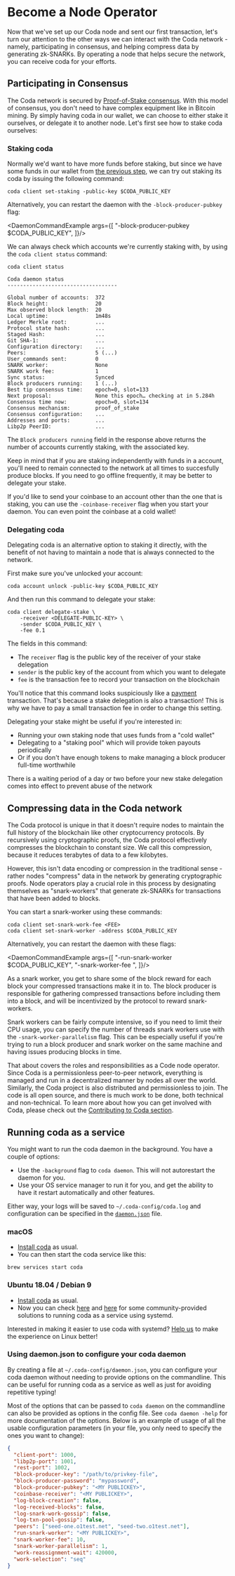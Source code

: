 
# Become a Node Operator

Now that we've set up our Coda node and sent our first transaction, let's turn our attention to the other ways we can interact with the Coda network - namely, participating in consensus, and helping compress data by generating zk-SNARKs. By operating a node that helps secure the network, you can receive coda for your efforts.

## Participating in Consensus

The Coda network is secured by [Proof-of-Stake consensus](/docs/glossary/#proof-of-stake). With this model of consensus, you don't need to have complex equipment like in Bitcoin mining. By simply having coda in our wallet, we can choose to either stake it ourselves, or delegate it to another node. Let's first see how to stake coda ourselves:

### Staking coda

Normally we'd want to have more funds before staking, but since we have some funds in our wallet from [the previous step](/docs/my-first-transaction), we can try out staking its coda by issuing the following command:

    coda client set-staking -public-key $CODA_PUBLIC_KEY

Alternatively, you can restart the daemon with the `-block-producer-pubkey` flag:

<DaemonCommandExample args={[
 "-block-producer-pubkey $CODA_PUBLIC_KEY",
]}/>

We can always check which accounts we're currently staking with, by using the `coda client status` command:

```
coda client status

Coda daemon status
-----------------------------------

Global number of accounts:  372
Block height:               20
Max observed block length:  20
Local uptime:               1m48s
Ledger Merkle root:         ...
Protocol state hash:        ...
Staged Hash:                ...
Git SHA-1:                  ...
Configuration directory:    ...
Peers:                      5 (...)
User_commands sent:         0
SNARK worker:               None
SNARK work fee:             1
Sync status:                Synced
Block producers running:    1 (...)
Best tip consensus time:    epoch=0, slot=133
Next proposal:              None this epoch… checking at in 5.284h
Consensus time now:         epoch=0, slot=134
Consensus mechanism:        proof_of_stake
Consensus configuration:    ...
Addresses and ports:        ...
Libp2p PeerID:              ...
```

The `Block producers running` field in the response above returns the number of accounts currently staking, with the associated key.

<Alert kind="warning">

  Keep in mind that if you are staking independently with funds in a account, you'll need to remain connected to the network at all times to succesfully produce blocks. If you need to go offline frequently, it may be better to delegate your stake.

</Alert>

If you'd like to send your coinbase to an account other than the one that is staking, you can use the `-coinbase-receiver` flag when you start your daemon. You can even point the coinbase at a cold wallet!




### Delegating coda

Delegating coda is an alternative option to staking it directly, with the benefit of not having to maintain a node that is always connected to the network.

First make sure you've unlocked your account:

    coda account unlock -public-key $CODA_PUBLIC_KEY

And then run this command to delegate your stake:

    coda client delegate-stake \
        -receiver <DELEGATE-PUBLIC-KEY> \
        -sender $CODA_PUBLIC_KEY \
        -fee 0.1

The fields in this command:

- The `receiver` flag is the public key of the receiver of your stake delegation
- `sender` is the public key of the account from which you want to delegate
- `fee` is the transaction fee to record your transaction on the blockchain

You'll notice that this command looks suspiciously like a [payment](/docs/my-first-transaction#make-a-payment) transaction. That's because a stake delegation is also a transaction! This is why we have to pay a small transaction fee in order to change this setting.

Delegating your stake might be useful if you're interested in:

- Running your own staking node that uses funds from a "cold wallet"
- Delegating to a "staking pool" which will provide token payouts periodically
- Or if you don't have enough tokens to make managing a block producer full-time worthwhile

<Alert>

There is a waiting period of a day or two before your new stake delegation comes into effect to prevent abuse of the network

</Alert>

## Compressing data in the Coda network 

The Coda protocol is unique in that it doesn't require nodes to maintain the full history of the blockchain like other cryptocurrency protocols. By recursively using cryptographic proofs, the Coda protocol effectively compresses the blockchain to constant size. We call this compression, because it reduces terabytes of data to a few kilobytes.

However, this isn't data encoding or compression in the traditional sense - rather nodes "compress" data in the network by generating cryptographic proofs. Node operators play a crucial role in this process by designating themselves as "snark-workers" that generate zk-SNARKs for transactions that have been added to blocks.

You can start a snark-worker using these commands:

    coda client set-snark-work-fee <FEE>
    coda client set-snark-worker -address $CODA_PUBLIC_KEY

Alternatively, you can restart the daemon with these flags:

<DaemonCommandExample args={[
  "-run-snark-worker $CODA_PUBLIC_KEY",
  "-snark-worker-fee <fee>",
]}/>

As a snark worker, you get to share some of the block reward for each block your compressed transactions make it in to. The block producer is responsible for gathering compressed transactions before including them into a block, and will be incentivized by the protocol to reward snark-workers.

Snark workers can be fairly compute intensive, so if you need to limit their CPU usage, you can specify the number of threads snark workers use with the `-snark-worker-parallelism` flag. This can be especially useful if you're trying to run a block producer and snark worker on the same machine and having issues producing blocks in time.

That about covers the roles and responsibilities as a Code node operator. Since Coda is a permissionless peer-to-peer network, everything is managed and run in a decentralized manner by nodes all over the world. Similarly, the Coda project is also distributed and permissionless to join. The code is all open source, and there is much work to be done, both technical and non-technical. To learn more about how you can get involved with Coda, please check out the [Contributing to Coda section](./contributing).

## Running coda as a service

You might want to run the coda daemon in the background. You have a couple of options:

- Use the `-background` flag to `coda daemon`. This will not autorestart the daemon for you.
- Use your OS service manager to run it for you, and get the ability to have it restart automatically and other features.

Either way, your logs will be saved to `~/.coda-config/coda.log` and configuration can be specified in the [`daemon.json`](#using-daemonjson-to-configure-your-coda-daemon) file.

### macOS

- [Install coda](/docs/getting-started#macOS) as usual.
- You can then start the coda service like this:
```
brew services start coda
```

### Ubuntu 18.04 / Debian 9

- [Install coda](/docs/getting-started#ubuntu-1804--debian-9) as usual.
- Now you can check [here](https://github.com/jkrauska/coda-systemd) and [here](https://forums.codaprotocol.com/t/autodeploy-kinda-coda-node-and-systemd-integration-script/284) for some community-provided solutions to running coda as a service using systemd.

<Alert>

Interested in making it easier to use coda with systemd? [Help us](https://github.com/CodaProtocol/coda/issues/4493) to make the experience on Linux better!

</Alert>

### Using daemon.json to configure your coda daemon

By creating a file at `~/.coda-config/daemon.json`, you can configure your coda daemon without needing to provide options on the commandline. This can be useful for running coda as a service as well as just for avoiding repetitive typing!

Most of the options that can be passed to `coda daemon` on the commandline can also be provided as options in the config file. See `coda daemon -help` for more documentation of the options. Below is an example of usage of all the usable configuration parameters (in your file, you only need to specify the ones you want to change):

```json
{
  "client-port": 1000,
  "libp2p-port": 1001,
  "rest-port": 1002,
  "block-producer-key": "/path/to/privkey-file",
  "block-producer-password": "mypassword",
  "block-producer-pubkey": "<MY PUBLICKEY>",
  "coinbase-receiver": "<MY PUBLICKEY>",
  "log-block-creation": false,
  "log-received-blocks": false,
  "log-snark-work-gossip": false,
  "log-txn-pool-gossip": false,
  "peers": ["seed-one.o1test.net", "seed-two.o1test.net"],
  "run-snark-worker": "<MY PUBLICKEY>",
  "snark-worker-fee": 10,
  "snark-worker-parallelism": 1,
  "work-reassignment-wait": 420000,
  "work-selection": "seq"
}
```
